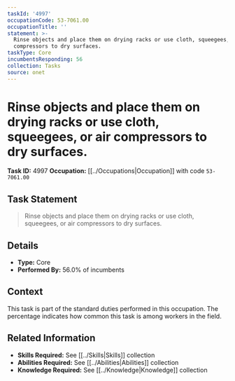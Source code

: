 ```yaml
---
taskId: '4997'
occupationCode: 53-7061.00
occupationTitle: ''
statement: >-
  Rinse objects and place them on drying racks or use cloth, squeegees, or air
  compressors to dry surfaces.
taskType: Core
incumbentsResponding: 56
collection: Tasks
source: onet
---
```

# Rinse objects and place them on drying racks or use cloth, squeegees, or air compressors to dry surfaces.

**Task ID:** 4997
**Occupation:** [[../Occupations|Occupation]] with code `53-7061.00`

## Task Statement

> Rinse objects and place them on drying racks or use cloth, squeegees, or air compressors to dry surfaces.

## Details

- **Type:** Core
- **Performed By:** 56.0% of incumbents

## Context

This task is part of the standard duties performed in this occupation. The percentage indicates how common this task is among workers in the field.

## Related Information

- **Skills Required:** See [[../Skills|Skills]] collection
- **Abilities Required:** See [[../Abilities|Abilities]] collection
- **Knowledge Required:** See [[../Knowledge|Knowledge]] collection
